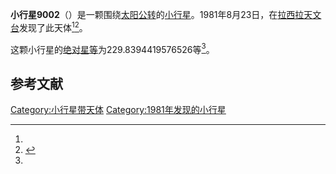 {{Infobox planet
| bgcolour = #FFFFC0
| name = 9002 Gabrynowicz
| symbol = 
| image = 
| caption = 
| discovery = yes
| discovery_ref = 
| discoverer = {{link-en|亨利·德波鸿诺|Henri Debehogne}}
| discovery_site = [[拉西拉天文台|拉西拉天文台]] 
| discovered = 1981年8月23日
| designations = yes
| mp_name = 
| named_after = 
| alt_names = 1981 QV2/ 1990 VK3
| mp_category = [[主带小行星|主带小行星]]
| orbit_ref = <ref name="a">[http://ssd.jpl.nasa.gov/sbdb.cgi?sstr=9002 9002] {{Wayback|url=http://ssd.jpl.nasa.gov/sbdb.cgi?sstr=9002 |date=20110609195548 }}，小行星數據庫瀏覽器（JPL Small-Body Database Browser）－[[美国国家航空航天局|美国国家航空航天局]]喷气推进实验室</ref>
| epoch = 2456400.5 (2013年4月18日更新)
| aphelion = {{convert|2.949313664935409|AU|km|3|abbr=on|lk=out}}
| perihelion = {{convert|2.306073787807777|AU|km|3|abbr=on}}
| semimajor = {{convert|2.627693726371593|AU|km|3|abbr=on}}
| eccentricity = 0.122396281
| period = 1555.824274 [[日|日]]<br />4.26[[儒略年|儒略年]]
| avg_speed = 
| inclination = 9.159689439482083
| asc_node = 135.207471725918
| mean_anomaly = 
| arg_peri = 229.8394419576526
| satellites = 
| physical_characteristics = yes
| dimensions = 
| mass = 
| density = 
| surface_grav = 
| escape_velocity = 
| sidereal_day = 
| axial_tilt = 
| pole_ecliptic_lat = 
| pole_ecliptic_lon = 
| albedo = 
| temperatures= 
| temp_name1 = 
| mean_temp_1 = 
| max_temp_1 = 
| temp_name2 = 
| max_temp_2 = 
| spectral_type = 
| abs_magnitude = 229.8394419576526
}}

'''小行星9002'''（{{lang-en|Gabrynowicz}}）是一颗围绕[[太阳|太阳]][[公转|公转]]的[[小行星|小行星]]。1981年8月23日，{{link-en|亨利·德波鸿诺|Henri Debehogne}}在[[拉西拉天文台|拉西拉天文台]]发现了此天体<ref name="a" /><ref>{{cite news|title=小行星列表|url=http://cfa-www.harvard.edu/iau/lists/NumberedMPs.txt|accessdate=2013-07-08|newspaper=哈佛大学|archive-date=2008-05-17|archive-url=https://web.archive.org/web/20080517010638/http://cfa-www.harvard.edu/iau/lists/NumberedMPs.txt|dead-url=no}}</ref>。

这颗小行星的[[绝对星等|绝对星等]]为229.8394419576526等<ref name="a" />。

==参考文献==
{{reflist}}
{{Minor Planet Number|[[小行星9001|小行星9001]]|[[小行星9003|小行星9003]]}}

{{小天体}}

[[Category:小行星带天体|Category:小行星带天体]]
[[Category:1981年发现的小行星|Category:1981年发现的小行星]]

{{asteroid-stub}}